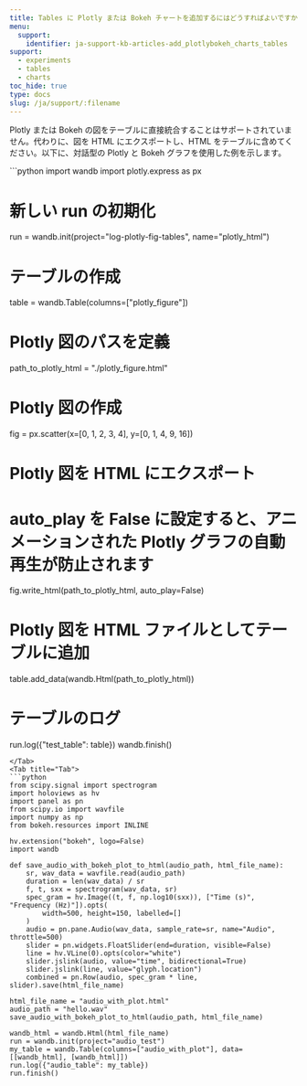 ```yaml
---
title: Tables に Plotly または Bokeh チャートを追加するにはどうすればよいですか？
menu:
  support:
    identifier: ja-support-kb-articles-add_plotlybokeh_charts_tables
support:
  - experiments
  - tables
  - charts
toc_hide: true
type: docs
slug: /ja/support/:filename
---
```

Plotly または Bokeh の図をテーブルに直接統合することはサポートされていません。代わりに、図を HTML にエクスポートし、HTML をテーブルに含めてください。以下に、対話型の Plotly と Bokeh グラフを使用した例を示します。

<Tabs>
<Tab title="Tab">
```python
import wandb
import plotly.express as px

# 新しい run の初期化
run = wandb.init(project="log-plotly-fig-tables", name="plotly_html")

# テーブルの作成
table = wandb.Table(columns=["plotly_figure"])

# Plotly 図のパスを定義
path_to_plotly_html = "./plotly_figure.html"

# Plotly 図の作成
fig = px.scatter(x=[0, 1, 2, 3, 4], y=[0, 1, 4, 9, 16])

# Plotly 図を HTML にエクスポート
# auto_play を False に設定すると、アニメーションされた Plotly グラフの自動再生が防止されます
fig.write_html(path_to_plotly_html, auto_play=False)

# Plotly 図を HTML ファイルとしてテーブルに追加
table.add_data(wandb.Html(path_to_plotly_html))

# テーブルのログ
run.log({"test_table": table})
wandb.finish()
```
</Tab>
<Tab title="Tab">
```python
from scipy.signal import spectrogram
import holoviews as hv
import panel as pn
from scipy.io import wavfile
import numpy as np
from bokeh.resources import INLINE

hv.extension("bokeh", logo=False)
import wandb

def save_audio_with_bokeh_plot_to_html(audio_path, html_file_name):
    sr, wav_data = wavfile.read(audio_path)
    duration = len(wav_data) / sr
    f, t, sxx = spectrogram(wav_data, sr)
    spec_gram = hv.Image((t, f, np.log10(sxx)), ["Time (s)", "Frequency (Hz)"]).opts(
        width=500, height=150, labelled=[]
    )
    audio = pn.pane.Audio(wav_data, sample_rate=sr, name="Audio", throttle=500)
    slider = pn.widgets.FloatSlider(end=duration, visible=False)
    line = hv.VLine(0).opts(color="white")
    slider.jslink(audio, value="time", bidirectional=True)
    slider.jslink(line, value="glyph.location")
    combined = pn.Row(audio, spec_gram * line, slider).save(html_file_name)

html_file_name = "audio_with_plot.html"
audio_path = "hello.wav"
save_audio_with_bokeh_plot_to_html(audio_path, html_file_name)

wandb_html = wandb.Html(html_file_name)
run = wandb.init(project="audio_test")
my_table = wandb.Table(columns=["audio_with_plot"], data=[[wandb_html], [wandb_html]])
run.log({"audio_table": my_table})
run.finish()
```
</Tab>
</Tabs>